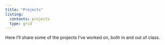 ```yaml
---
title: "Projects"
listing:
  contents: projects
  type: grid
---
```


Here I'll share some of the projects I've worked on, both in and out of class.